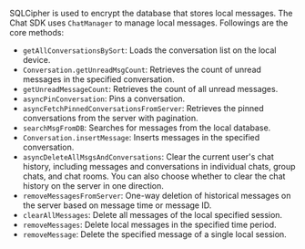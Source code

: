 <PlatformWrapper platform="android">

SQLCipher is used to encrypt the database that stores local messages. The Chat SDK uses `ChatManager` to manage local messages. Followings are the core methods:

- `getAllConversationsBySort`: Loads the conversation list on the local device.
- `Conversation.getUnreadMsgCount`: Retrieves the count of unread messages in the specified conversation.
- `getUnreadMessageCount`: Retrieves the count of all unread messages.
- `asyncPinConversation`: Pins a conversation.
- `asyncFetchPinnedConversationsFromServer`: Retrieves the pinned conversations from the server with pagination.
- `searchMsgFromDB`: Searches for messages from the local database.
- `Conversation.insertMessage`: Inserts messages in the specified conversation.
- `asyncDeleteAllMsgsAndConversations`: Clear the current user's chat history, including messages and conversations in individual chats, group chats, and chat rooms. You can also choose whether to clear the chat history on the server in one direction.
- `removeMessagesFromServer`: One-way deletion of historical messages on the server based on message time or message ID.
- `clearAllMessages`: Delete all messages of the local specified session.
- `removeMessages`: Delete local messages in the specified time period.
- `removeMessage`: Delete the specified message of a single local session.

</PlatformWrapper>